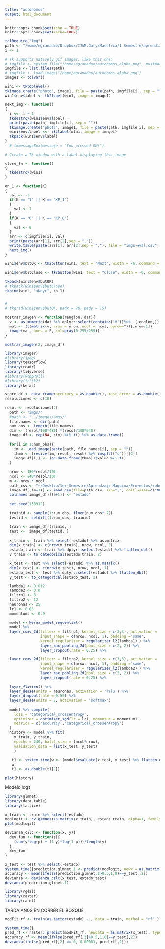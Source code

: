```yaml
---
title: "autonomos"
output: html_document
---
```


```r
knitr::opts_chunk$set(echo = TRUE)
knitr::opts_chunk$set(cache=TRUE)
```

```r


tclRequire("Img")
path <- "/home/egranadoo/Dropbox/ITAM.Gary/Maestria/1 Semestre/aprendizaje_maquina/autonomos/images/imgs/"
i <- 1

# Tk supports natively gif images, like this one:
# imgfile <- system.file("/home/egranadoo/autonomos_alpha.png", mustWork = TRUE)
imgfile <- list.files(path)
# imgfile <- load.image("/home/egranadoo/autonomos_alpha.png")
image1 <- tclVar()

win1 <- tktoplevel()
tkimage.create("photo", image1, file = paste(path, imgfile[i], sep = ""))
win1$env$label <- tk2label(win1, image = image1)

next_img <- function()
{
  i <<- i + 1
  tkdestroy(win1$env$label)
  print(paste(path, imgfile[i], sep = ""))
  tkimage.create("photo", image1, file = paste(path, imgfile[i], sep = ""))
  win1$env$label <<- tk2label(win1, image = image1)
  tkpack(win1$env$label)
}
  # tkmessageBox(message = "You pressed OK!")

# Create a Tk window with a label displaying this image

close_fn <- function()
{
  tkdestroy(win1)
}

on_1 <- function(K)
{
  val <- -1
  if(K == "1" || K == "KP_1")
  {
    val <- 1
  }
  if(K == "0" || K == "KP_0")
  {
    val <- 0
  }
  arr <- c(imgfile[i], val)
  print(paste(arr[1], arr[2],sep = ","))
  write.table(paste(arr[1], arr[2],sep = ","), file = "imgs-eval.csv", sep = ",", append = TRUE, quote = FALSE, col.names = FALSE, row.names = FALSE)
  next_img()
}

win1$env$butOK <- tk2button(win1, text = "Next", width = -6, command = next_img)

win1$env$butClose <- tk2button(win1, text = "Close", width = -6, command = close_fn)

tkpack(win1$env$butOK)
# tkpack(win1$env$butClose)
tkbind(win1, "<Key>", on_1)


# 
# tkgrid(win1$env$butOK, padx = 20, pady = 15)

```

```r
mostrar_imagen <- function(renglon, dat){
  v <- as.numeric(dat %>% dplyr::select(contains('V'))%>% .[renglon,])
  mat <- (t(matrix(v, nrow = nrow, ncol = ncol, byrow=T))[,nrow:1])
  image(mat, axes = F, col=gray(0:255/255))
}
```

```r
mostrar_imagen(2, image_df)
```

```r
library(imager)
#library(jpeg)
library(tensorflow)
library(readr)
library(tidyverse)
#library(RcppRoll)
#library(tcltk2)
library(keras)
```

```r
score_df <- data_frame(accuracy = as.double(), test_error = as.double(), time = as.double())
resoluciones <- c(10)
```

```r
resol <- resoluciones[1]
  path <- "imgs/"
  #path <- "../images/imgs/"
  file.names <- dir(path)
  num_obs <- length(file.names)
  dim <- (resol/100*480) *(resol/100*640)
  image_df <- rep(NA, dim) %>% t() %>% as.data.frame()
  
  for(i in 1:num_obs){
    im <- load.image(paste(path, file.names[i], sep = ""))
    thmb <- (resize(im,-resol,-resol) %>% imsplit("c"))[[2]]
    image_df[i,] <- (as.data.frame(thmb))$value %>% t()
  }
  
  nrow <- 480*resol/100
  ncol <- 640*resol/100
  m <- nrow * ncol
  path_csv <- "~/Desktop/1er_Semestre/Aprendzaje Maquina/Proyectos/robot/imgs-eval.csv"
  image_df[,(m+1)] <- read.csv(file=path_csv, sep=",", colClasses=c("NULL", NA))
  colnames(image_df)[(m+1)] <- "estado" 
  
  set.seed(130912)
  
  trainid <- sample(1:num_obs, floor(num_obs*.7))
  testid <- setdiff(1:num_obs, trainid)
  
  train <- image_df[trainid, ]
  test <-  image_df[testid, ]
  
  x_train <- train %>% select(-estado) %>% as.matrix
  dim(x_train) <- c(nrow(x_train), nrow, ncol, 1)
  estado_train <- train %>% dplyr::select(estado) %>% flatten_dbl()
  y_train <- to_categorical(estado_train, 2)
  
  x_test <- test %>% select(-estado) %>% as.matrix()
  dim(x_test) <- c(nrow(x_test), nrow, ncol, 1)
  estado_test <- test %>% dplyr::select(estado) %>% flatten_dbl()
  y_test <- to_categorical(estado_test, 2)
```

```r
  lambda1 <- 0.012
  lambda2 <- 0.0
  filtro1 <- 8
  filtro2 <- 12
  neuronas <- 25
  lr1 <- 0.05
  momentum1 <- 0.9
  
  model <- keras_model_sequential() 
  model %>%
  layer_conv_2d(filters = filtro1, kernel_size = c(3,3), activation = 'relu',
                input_shape = c(nrow, ncol, 1), padding ='same',
                kernel_regularizer = regularizer_l2(lambda1) ) %>%
                layer_max_pooling_2d(pool_size = c(2, 2)) %>% 
                layer_dropout(rate = 0.25) %>%
    
  layer_conv_2d(filters = filtro2, kernel_size = c(3,3), activation = 'relu',
                input_shape = c(nrow, ncol, 1), padding ='same',
                kernel_regularizer = regularizer_l2(lambda2) ) %>%
                layer_max_pooling_2d(pool_size = c(2, 2)) %>% 
                layer_dropout(rate = 0.25) %>% 
    
  layer_flatten() %>% 
  layer_dense(units = neuronas, activation = 'relu') %>%
  layer_dropout(rate = 0.50) %>%
  layer_dense(units = 2, activation = 'softmax')
  
  model %>% compile(
    loss = 'categorical_crossentropy',
    optimizer = optimizer_sgd(lr = lr1, momentum = momentum1),
    metrics = c('accuracy','categorical_crossentropy')
  )
  history <- model %>% fit(
    x_train, y_train,
    epochs = 240, batch_size = (ncol*nrow), 
    validation_data = list(x_test, y_test)
    )
  
   t1 <- system.time(w <- (model$evaluate(x_test, y_test) %>% flatten_dbl())[2:1])
   w
   t1 <- as.double(t1[1])
```


```r
plot(history)
```

Modelo logit
```r
library(glmnet)
library(data.table)
library(lattice)
```

```r
x_train <- train %>% select(-estado)
modlogit <- cv.glmnet(as.matrix(x_train), estado_train, alpha=1, family = 'binomial')
plot(modlogit)
```

```r
devianza_calc <- function(x, y){
  dev_fun <- function(p){
   -(sum(y*log(p) + (1-y)*log(1-p)))/length(y)
  }
  dev_fun
}
```

```r
x_test <- test %>% select(-estado)
system.time({prediction.glmnet.1 <- predict(modlogit, newx = as.matrix(x_test), type = "response") %>% as.vector()})
accuracy <- mean(ifelse(prediction.glmnet.1>0.5,1,0)==y_test[,2])
devianza <- devianza_calc(x_test, estado_test)
devianza(prediction.glmnet.1)
```

```r
library(rgdal)
library(raster)
library(caret)
```

TARDA AÑOS EN CORRER EL BOSQUE.

```r
modFit_rf <- train(as.factor(estado) ~., data = train, method = "rf" )
```

```r
system.time({
pred_rf <- raster::predict(modFit_rf, newdata = as.matrix(x_test), type = "prob") %>% as.vector()})
accuracy_rf <- mean(ifelse(pred_rf[,2]>0.5,1,0)==y_test[,2])
devianza(ifelse(pred_rf[,2] == 0, 0.00001, pred_rf[,2]))
```